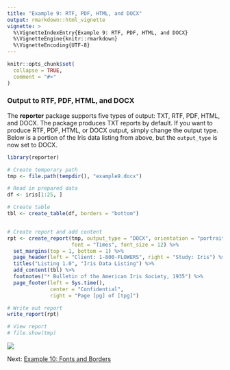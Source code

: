 ---
title: "Example 9: RTF, PDF, HTML, and DOCX"
output: rmarkdown::html_vignette
vignette: >
  %\VignetteIndexEntry{Example 9: RTF, PDF, HTML, and DOCX}
  %\VignetteEngine{knitr::rmarkdown}
  %\VignetteEncoding{UTF-8}
---

```{r setup, include = FALSE}
knitr::opts_chunk$set(
  collapse = TRUE,
  comment = "#>"
)
```

### Output to RTF, PDF, HTML, and DOCX

The **reporter** package supports five types of output: TXT, RTF, PDF, HTML, 
and DOCX. 
The package produces TXT reports by default.  If you want to produce RTF, PDF, 
HTML, or DOCX output, simply change the output type.  Below is a portion
of the Iris data listing from above, but the `output_type`
is now set to DOCX.

```{r eval=FALSE, echo=TRUE} 
library(reporter)

# Create temporary path
tmp <- file.path(tempdir(), "example9.docx")

# Read in prepared data
df <- iris[1:25, ]

# Create table
tbl <- create_table(df, borders = "bottom") 


# Create report and add content
rpt <- create_report(tmp, output_type = "DOCX", orientation = "portrait", 
                     font = "Times", font_size = 12) %>% 
  set_margins(top = 1, bottom = 1) %>%
  page_header(left = "Client: 1-800-FLOWERS", right = "Study: Iris") %>% 
  titles("Listing 1.0", "Iris Data Listing") %>% 
  add_content(tbl) %>% 
  footnotes("* Bulletin of the American Iris Society, 1935") %>%
  page_footer(left = Sys.time(), 
              center = "Confidential", 
              right = "Page [pg] of [tpg]")

# Write out report
write_report(rpt)

# View report
# file.show(tmp)

```
<img src="../man/images/rtf.png"/>


Next: [Example 10: Fonts and Borders](reporter-fonts.html)
